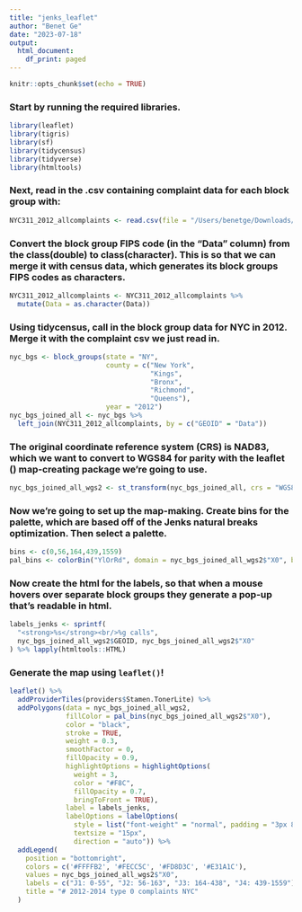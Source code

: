 ```yaml
---
title: "jenks_leaflet"
author: "Benet Ge"
date: "2023-07-18"
output:
  html_document:
    df_print: paged
---
```


```r
knitr::opts_chunk$set(echo = TRUE)
```
### Start by running the required libraries.
```r
library(leaflet)
library(tigris)
library(sf)
library(tidycensus)
library(tidyverse)
library(htmltools)
```
### Next, read in the .csv containing complaint data for each block group with:
```r
NYC311_2012_allcomplaints <- read.csv(file = "/Users/benetge/Downloads/57/NYC311datafiles/leaflet/forlove.csv", sep=";")
```
### Convert the block group FIPS code (in the "Data" column) from the class(double) to class(character). This is so that we can merge it with census data, which generates its block groups FIPS codes as characters.
```r
NYC311_2012_allcomplaints <- NYC311_2012_allcomplaints %>%
  mutate(Data = as.character(Data))
```
### Using tidycensus, call in the block group data for NYC in 2012. Merge it with the complaint csv we just read in.
```r
nyc_bgs <- block_groups(state = "NY", 
                        county = c("New York",
                                   "Kings",
                                   "Bronx",
                                   "Richmond",
                                   "Queens"),
                        year = "2012")
nyc_bgs_joined_all <- nyc_bgs %>%
  left_join(NYC311_2012_allcomplaints, by = c("GEOID" = "Data"))

```

### The original coordinate reference system (CRS) is NAD83, which we want to convert to WGS84 for parity with the leaflet () map-creating package we're going to use.
```r
nyc_bgs_joined_all_wgs2 <- st_transform(nyc_bgs_joined_all, crs = "WGS84")

```

### Now we're going to set up the map-making. Create bins for the palette, which are based off of the Jenks natural breaks optimization. Then select a palette. 
```r
bins <- c(0,56,164,439,1559)
pal_bins <- colorBin("YlOrRd", domain = nyc_bgs_joined_all_wgs2$"X0", bins = bins)
```

### Now create the html for the labels, so that when a mouse hovers over separate block groups they generate a pop-up that's readable in html.
```r
labels_jenks <- sprintf(
  "<strong>%s</strong><br/>%g calls",
  nyc_bgs_joined_all_wgs2$GEOID, nyc_bgs_joined_all_wgs2$"X0"
) %>% lapply(htmltools::HTML)

```

### Generate the map using `leaflet()`!

```r
leaflet() %>%
  addProviderTiles(providers$Stamen.TonerLite) %>%
  addPolygons(data = nyc_bgs_joined_all_wgs2,
              fillColor = pal_bins(nyc_bgs_joined_all_wgs2$"X0"),
              color = "black",
              stroke = TRUE,
              weight = 0.3,
              smoothFactor = 0,
              fillOpacity = 0.9,
              highlightOptions = highlightOptions(
                weight = 3,
                color = "#F8C",
                fillOpacity = 0.7,
                bringToFront = TRUE),
              label = labels_jenks,
              labelOptions = labelOptions(
                style = list("font-weight" = "normal", padding = "3px 8px"),
                textsize = "15px",
                direction = "auto")) %>%
  addLegend(
    position = "bottomright",
    colors = c('#FFFFB2', '#FECC5C', '#FD8D3C', '#E31A1C'),
    values = nyc_bgs_joined_all_wgs2$"X0",
    labels = c("J1: 0-55", "J2: 56-163", "J3: 164-438", "J4: 439-1559"),
    title = "# 2012-2014 type 0 complaints NYC"
  )

```

